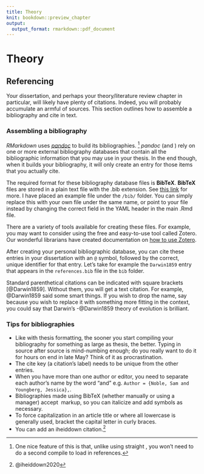 ```yaml
---
title: Theory
knit: bookdown::preview_chapter
output:
  output_format: rmarkdown::pdf_document
---
```


# Theory {#theory}

## Referencing

Your dissertation, and perhaps your theory/literature review chapter in particular,
will likely have plenty of citations.
Indeed, you will probably accumulate an armful of sources.
This section outlines how to assemble a bibliography and cite in text.

### Assembling a bibliography

_RMarkdown_ uses [_pandoc_](https://pandoc.org/) to build its bibliographies.
^[One nice feature of this is that, unlike using straight \LaTeX\, you won't need to do a second compile to load in references.]
*pandoc* (and \LaTeX\) rely on one or more external bibliography databases that contain all the bibliographic information
that you may use in your thesis.
In the end though, when it builds your bibliography, 
it will only create an entry for those items that you actually cite.

The required format for these bibliography database files is **BibTeX**.
**BibTeX** files are stored in a plain text file with the .bib extension.
See [this link](https://www.economics.utoronto.ca/osborne/latex/BIBTEX.HTM) for more.
I have placed an example file under the `/bib/` folder.
You can simply replace this with your own file under the same name,
or point to your file instead by changing the correct field
in the YAML header in the main .Rmd file.

There are a variety of tools available for creating these files.
For example, you may want to consider using the free and easy-to-use tool called Zotero.  
Our wonderful librarians have created documentation on [how to use Zotero](https://libguides.graduateinstitute.ch/zotero/home).

After creating your personal bibliographic database,
you can cite these entries in your dissertation with an `@` symbol, 
followed by the correct, unique identifier for that entry.
Let's take for example the `Darwin1859` entry that appears in the `references.bib` file in the `bib` folder.  

Standard parenthetical citations can be indicated with square brackets [@Darwin1859].
Without them, you will get a text citation.
For example, @Darwin1859 said some smart things.
If you wish to drop the name, 
say because you wish to replace it with something more fitting in the context,
you could say that Darwin's -@Darwin1859 theory of evolution is brilliant.

### Tips for bibliographies

- Like with thesis formatting, the sooner you start compiling your bibliography for something as large as thesis, the better. 
Typing in source after source is mind-numbing enough; do you really want to do it for hours on end in late May? 
Think of it as procrastination.
- The cite key (a citation's label) needs to be unique from the other entries.
- When you have more than one author or editor, you need to separate each author's name by the word "and" e.g. `Author = {Noble, Sam and Youngberg, Jessica},`.
- Bibliographies made using BibTeX (whether manually or using a manager) accept \LaTeX\ markup, so you can italicize and add symbols as necessary.
- To force capitalization in an article title or where all lowercase is generally used, bracket the capital letter in curly braces.
- You can add an iheiddown citation.^[@iheiddown2020] 
